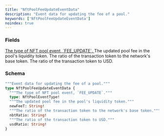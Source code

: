 ```yaml
---
title: "NftPoolFeeUpdateEventData"
description: "Event data for updating the fee of a pool."
keywords: ['NftPoolFeeUpdateEventData']
noindex: true
---
```


### Fields

<a href="/api-reference/types/nftpooleventtype">
  <ResponseField name="type" type="NftPoolEventType!" required>
    The type of NFT pool event, `FEE_UPDATE`.
  </ResponseField>
</a>

<ResponseField name="newFeeT" type="String!" required>
  The updated pool fee in the pool's liquidity token.
</ResponseField>

<ResponseField name="nbtRatio" type="String!" required>
  The ratio of the transaction token to the network's base token.
</ResponseField>

<ResponseField name="usdRatio" type="String!" required>
  The ratio of the transaction token to USD.
</ResponseField>

### Schema


```graphql 
"""Event data for updating the fee of a pool."""
type NftPoolFeeUpdateEventData {
  """The type of NFT pool event, `FEE_UPDATE`."""
  type: NftPoolEventType!
  """The updated pool fee in the pool's liquidity token."""
  newFeeT: String!
  """The ratio of the transaction token to the network's base token."""
  nbtRatio: String!
  """The ratio of the transaction token to USD."""
  usdRatio: String!
}
```

